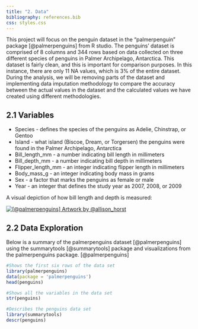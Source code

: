 ```yaml
---
title: "2. Data"
bibliography: references.bib
css: styles.css
---
```


This project will focus on the penguin dataset in the "palmerpenguin" package [@palmerpenguins] from R studio. The penguins' dataset is comprised of 8 columns and 344 rows based on data collected on three different species of penguins in Palmer Archipelago, Antarctica. This dataset is fairly clean, and this is important for comparison purposes. In this instance, there are only 11 NA values, which is 3% of the entire dataset. During the analysis, we will be removing parts of the dataset and implementing data imputation methodology to compare the accuracy between the actual values in the dataset and the calculated values we have created using different methodologies.

## 2.1 Variables

-   Species - defines the species of the penguins as Adelie, Chinstrap, or Gentoo
-   Island - what island (Biscoe, Dream, or Torgersen) the penguins were found in the Palmer Archipelago, Antarctica
-   Bill_length_mm - a number indicating bill length in millimeters
-   Bill_depth_mm - a number indicating bill depth in millimeters
-   Flipper_length_mm - an integer indicating flipper length in millimeters
-   Body_mass_g - an integer indicating body mass in grams
-   Sex - a factor that marks the penguins as female or male
-   Year - an integer that defines the study year as 2007, 2008, or 2009

A visual depiction of how bill length and depth is measured:

[![[@palmerpenguins] Artwork by \@allison_horst](imgs/culmen_depth.png){fig-align="center"}](https://allisonhorst.github.io/palmerpenguins/)

## 2.2 Data Exploration

Below is a summary of the palmerpenguins dataset [@palmerpenguins] using the summarytools [@summarytools] package and visualizations from the palmerpenguins package. [@palmerpenguins]

```r
#Shows the first six rows of the data set
library(palmerpenguins)
data(package = 'palmerpenguins')
head(penguins)

#Shows all the variables in the data set 
str(penguins)

#Describes the penguins data set
library(summarytools)
descr(penguins)

```
